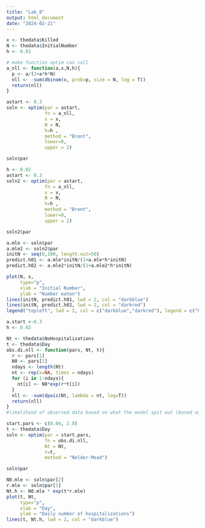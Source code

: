 ```yaml
---
title: "Lab_8"
output: html_document
date: "2024-02-21"
---
```


```r
x <- thedata$Killed 
N <- thedata$InitialNumber
h <- 0.01

# make function optim can call
a_nll <- function(a,x,N,h){
  p <- a/(1+a*h*N)
  nll <- -sum(dbinom(x, prob=p, size = N, log = T))
  return(nll)
}

astart <- 0.3
soln <- optim(par = astart,
              fn = a_nll,
              x = x,
              N = N,
              h=h ,
              method = "Brent",
              lower=0,
              upper = 2)

soln$par
```

```r
h <- 0.02
astart <- 0.3
soln2 <- optim(par = astart,
              fn = a_nll,
              x = x,
              N = N,
              h=h ,
              method = "Brent",
              lower=0,
              upper = 2)

soln2$par
```

```r
a.mle <- soln$par
a.mle2 <- soln2$par
initN <- seq(0,100, length.out=50)
predict.h01 <- a.mle*initN/(1+a.mle*h*initN)
predict.h02 <- a.mle2*initN/(1+a.mle2*h*initN)

plot(N, x,
     type="p",
     xlab = "Initial Number",
     ylab = "Number eaten")
lines(initN, predict.h01, lwd = 2, col = "darkblue")
lines(initN, predict.h02, lwd = 2, col = "darkred")
legend("topleft", lwd = 2, col = c("darkblue","darkred"), legend = c("h=0.01","h= 0.02"))

a.start <-0.3
h <- 0.02

```
```r
Nt <- thedata$NoHospitalizations
t <- thedata$Day
obs.di.nll <- function(pars, Nt, t){
  r <- pars[1]
  N0 <- pars[2]
  ndays <- length(Nt)
  nt <- rep(x=NA, times = ndays)
  for (i in 1:ndays){
    nt[i] <- N0*exp(r*t[i])
  }
  nll <- -sum(dpois(Nt, lambda = nt, log=T))
  return(nll)
}
#likelihood of observed data based on what the model spit out (based on some set of parameter values)

start.pars <- c(0.04, 2.8)
t <- thedata$Day
soln <- optim(par = start.pars,
              fn = obs.di.nll,
              Nt = Nt,
              t=t,
              method = "Nelder-Mead")

soln$par

N0.mle <- soln$par[2]
r.mle <- soln$par[1]
Nt.h <- N0.mle * exp(t*r.mle)
plot(t, Nt,
     type="p",
     xlab = "Day",
     ylab = "Daily number of hospitalizations")
lines(t, Nt.h, lwd = 2, col = "darkblue")

```


